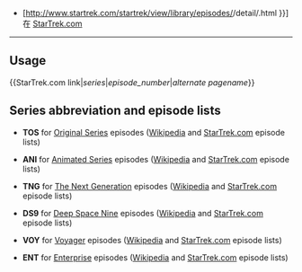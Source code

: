 * [http://www.startrek.com/startrek/view/library/episodes/{{{1}}}/detail/{{{2}}}.html {{{3|{{PAGENAME}}}}}] 在 [[星际旅行|StarTrek.com]]<noinclude>
----

==Usage==
<nowiki>{{</nowiki>StarTrek.com link|''series''|''episode_number''|''alternate pagename''<nowiki>}}</nowiki>

==Series abbreviation and episode lists==
* '''TOS''' for [[Star Trek: The Original Series|Original Series]] episodes ([[List of Star Trek: The Original Series episodes|Wikipedia]] and [http://www.startrek.com/startrek/view/series/TOS/episodes/index.html StarTrek.com] episode lists)

* '''ANI''' for [[Star Trek: The Animated Series|Animated Series]] episodes ([[List of Star Trek: The Animated Series episodes|Wikipedia]] and [http://www.startrek.com/startrek/view/series/ANI/episodes/index.html StarTrek.com] episode lists)

* '''TNG''' for [[Star Trek: The Next Generation|The Next Generation]] episodes ([[List of Star Trek: The Next Generation episodes|Wikipedia]] and [http://www.startrek.com/startrek/view/series/TNG/episodes/index.html StarTrek.com] episode lists)

* '''DS9''' for [[Star Trek: Deep Space Nine|Deep Space Nine]] episodes ([[List of Star Trek: Deep Space Nine episodes|Wikipedia]] and [http://www.startrek.com/startrek/view/series/DS9/episodes/index.html StarTrek.com] episode lists)

* '''VOY''' for [[Star Trek: Voyager|Voyager]] episodes ([[List of Star Trek: Voyager episodes|Wikipedia]] and [http://www.startrek.com/startrek/view/series/VOY/episodes/index.html StarTrek.com] episode lists)

* '''ENT''' for [[Star Trek: Enterprise|Enterprise]] episodes ([[List of Star Trek: Enterprise episodes|Wikipedia]] and [http://www.startrek.com/startrek/view/series/ENT/episodes/index.html StarTrek.com] episode lists)

[[Category:Star Trek templates|{{PAGENAME}}]]
[[Category:電視外部資源模板|{{PAGENAME}}]]
</noinclude>